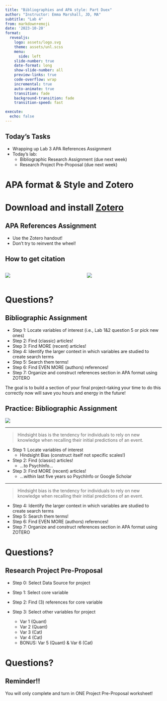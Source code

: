 ```yaml
---
title: "Bibliographies and APA style: Part Duex"
author: "Instructor: Emma Marshall, JD, MA"
subtitle: "Lab 4"
from: markdown+emoji
date: '2023-10-20'
format:
  revealjs: 
    logo: assets/logo.svg
    theme: assets/unl.scss
    menu:
      side: left
    slide-number: true
    date-format: long
    show-slide-number: all
    preview-links: true
    code-overflow: wrap
    incremental: true
    auto-animate: true
    transition: fade
    background-transition: fade
    transition-speed: fast

execute:
  echo: false
---
```


## Today's Tasks {background-image="images/fitz.png" background-opacity="0.1"}

::: incremental
-   Wrapping up Lab 3 APA References Assignment
-   Today's lab:
    -   Bibliographic Research Assignment (due next week)
    -   Research Project Pre-Proposal (due next week)
:::

# APA format & Style and Zotero

# Download and install [Zotero](https://www.zotero.org/)

## APA References Assignment

::: callout-tip
-   Use the Zotero handout!
-   Don't try to reinvent the wheel!
:::

## How to get citation

::: columns
::: {.column width="50%"}
![](images/single_item.gif)
:::

::: {.column width="50%"}
![](images/zotero_collection.gif)
:::
:::

# Questions? {background-image="images/fitz.png" background-opacity="0.1"}

## Bibliographic Assignment {.smaller}

::: incremental
-   Step 1: Locate variables of interest (i.e., Lab 1&2 question 5 or pick new ones)
-   Step 2: Find [(classic)]{.rn} articles!
-   Step 3: Find [MORE (recent)]{.rn} articles!
-   Step 4: Identify the larger context in which variables are studied to create [search terms]{.rn}
-   Step 5: Search them terms!
-   Step 6: Find [EVEN MORE (authors)]{.rn} references!
-   Step 7: Organize and construct references section in APA format using ZOTERO
:::

::: callout-note
The goal is to build a section of your final project--taking your time to do this correctly now will save you hours and energy in the future!
:::

## Practice: Bibliographic Assignment

[![](images/hindsight-bias.png)](https://web.colby.edu/cogblog/2019/11/25/who-needs-a-crystal-ball-to-see-the-future-when-hindsight-bias-makes-you-feel-as-if-you-knew-it-all-along/)

------------------------------------------------------------------------

::: incremental
> [Hindsight bias]{.rn} is the tendency for individuals to rely on new knowledge when recalling their initial predictions of an event.

-   Step 1: Locate variables of interest
    -   Hindsight Bias (construct itself not specific scales!)
-   Step 2: Find (classic) articles!
    -   ...to PsychInfo...
-   Step 3: Find MORE (recent) articles!
    -   ...within last five years so PsychInfo or Google Scholar
:::

------------------------------------------------------------------------

::: incremental
> [Hindsight bias]{.rn} is the tendency for individuals to rely on new knowledge when recalling their initial predictions of an event.

-   Step 4: Identify the larger context in which variables are studied to create search terms
-   Step 5: Search them terms!
-   Step 6: Find EVEN MORE (authors) references!
-   Step 7: Organize and construct references section in APA format using ZOTERO
:::

# Questions? {background-image="images/fitz.png" background-opacity="0.1"}

## Research Project Pre-Proposal {.smaller}

::: incremental
-   Step 0: Select Data Source for project

-   Step 1: Select [core variable]{.rn}

-   Step 2: Find (3) references for core variable

-   Step 3: Select [other]{.rn} variables for project

    -   Var 1 (Quant)
    -   Var 2 (Quant)
    -   Var 3 (Cat)
    -   Var 4 (Cat)
    -   BONUS: Var 5 (Quant) & Var 6 (Cat)
:::

# Questions? {background-image="images/fitz.png" background-opacity="0.1"}

::: callout-caution
## Reminder!!

You will only complete and turn in ONE Project Pre-Proposal worksheet!
:::
